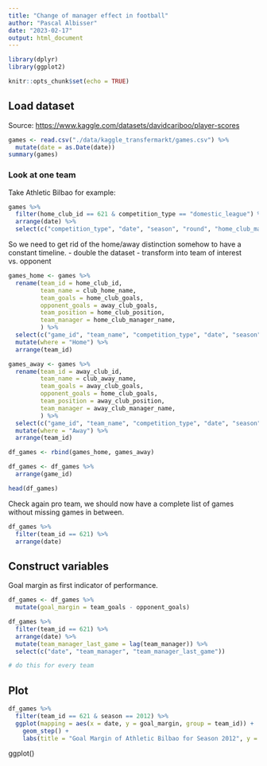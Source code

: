 ```yaml
---
title: "Change of manager effect in football"
author: "Pascal Albisser"
date: "2023-02-17"
output: html_document
---
```


```r
library(dplyr)
library(ggplot2)
```


```r
knitr::opts_chunk$set(echo = TRUE)
```

## Load dataset

Source: <https://www.kaggle.com/datasets/davidcariboo/player-scores>

```r
games <- read.csv("./data/kaggle_transfermarkt/games.csv") %>% 
  mutate(date = as.Date(date))
summary(games)
```

### Look at one team

Take Athletic Bilbao for example:

```r

games %>% 
  filter(home_club_id == 621 & competition_type == "domestic_league") %>% 
  arrange(date) %>% 
  select(c("competition_type", "date", "season", "round", "home_club_manager_name", "aggregate", "club_home_name", "club_away_name"))

```

So we need to get rid of the home/away distinction somehow to have a constant timeline. 
- double the dataset
- transform into team of interest vs. opponent

```r

games_home <- games %>% 
  rename(team_id = home_club_id,
         team_name = club_home_name,
         team_goals = home_club_goals,
         opponent_goals = away_club_goals,
         team_position = home_club_position,
         team_manager = home_club_manager_name,
         ) %>% 
  select(c("game_id", "team_name", "competition_type", "date", "season", "round", "team_id", "team_goals", "opponent_goals", "team_position", "team_manager", "stadium", "attendance", "referee", "url")) %>%
  mutate(where = "Home") %>% 
  arrange(team_id)

games_away <- games %>% 
  rename(team_id = away_club_id,
         team_name = club_away_name,
         team_goals = away_club_goals,
         opponent_goals = home_club_goals,
         team_position = away_club_position,
         team_manager = away_club_manager_name,
         ) %>% 
  select(c("game_id", "team_name", "competition_type", "date", "season", "round", "team_id", "team_goals", "opponent_goals", "team_position", "team_manager", "stadium", "attendance", "referee", "url")) %>%
  mutate(where = "Away") %>% 
  arrange(team_id)

df_games <- rbind(games_home, games_away)

df_games <- df_games %>% 
  arrange(game_id)

head(df_games)

```
Check again pro team, we should now have a complete list of games without missing games in between.


```r
df_games %>% 
  filter(team_id == 621) %>% 
  arrange(date) 
```

## Construct variables

Goal margin as first indicator of performance.

```r
df_games <- df_games %>% 
  mutate(goal_margin = team_goals - opponent_goals)
```

```r
df_games %>% 
  filter(team_id == 621) %>% 
  arrange(date) %>% 
  mutate(team_manager_last_game = lag(team_manager)) %>% 
  select(c("date", "team_manager", "team_manager_last_game"))

# do this for every team
```

## Plot
```r
df_games %>% 
  filter(team_id == 621 & season == 2012) %>% 
  ggplot(mapping = aes(x = date, y = goal_margin, group = team_id)) +
    geom_step() +
    labs(title = "Goal Margin of Athletic Bilbao for Season 2012", y = "Scored - received goals")
```


ggplot()
